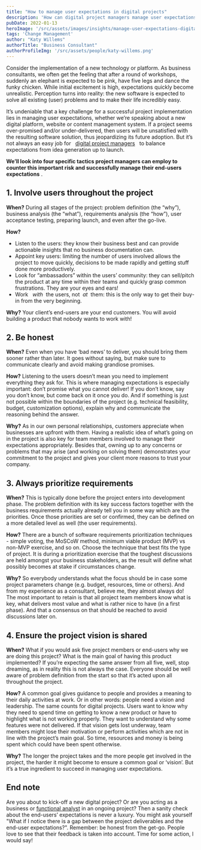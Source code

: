 ```yaml
---
title: "How to manage user expectations in digital projects"
description: 'How can digital project managers manage user expectations in software development projects? Which tactics are successful to avoid unrealistic expectations while balancing the needs and requirements of the users with the project’s timeline and budget?'
pubDate: 2022-01-13
heroImage: '/src/assets/images/insights/manage-user-expectations-digital-projects.jpg'
tags: 'Change Management'
author: "Katy Willems"
authorTitle: "Business Consultant"
authorProfileImg: '/src/assets/people/katy-willems.png'
---
```


<LayoutSection backgroundColor="dark">
    <p>
        Consider the implementation of a new technology or platform. As business consultants, we often get the feeling that after a round of workshops, suddenly an elephant is expected to be pink, have five legs and dance the funky chicken. While initial excitement is high, expectations quickly become unrealistic. Perception turns into reality: the new software is expected to solve all existing (user) problems and to make their life incredibly easy.
    </p>
    <p>
        It’s undeniable that a key challenge for a successful project implementation lies in managing user expectations, whether we’re speaking about a new digital platform, website or content management system. If a project seems over-promised and/or under-delivered, then users will be unsatisfied with the resulting software solution, thus jeopardizing its future adoption. But it’s not always an easy job for &nbsp; <a href="../key-roles-of-a-digital-project-manager/">digital project managers</a> &nbsp; to balance expectations from idea generation up to launch.
    </p>
    <p>
        <strong>We’ll look into four specific tactics project managers can employ to counter this important risk and successfully manage their end-users expectations</strong> .
    </p>    
</LayoutSection>

<LayoutSection>
    <h2>
        <strong>1. Involve users throughout the project</strong>
    </h2>
    <p>
        <strong>When?</strong>
        During all stages of the project: problem definition (the “why”), business analysis (the “what”), requirements analysis (the “how”), user acceptance testing, preparing launch, and even after the go-live.
    </p>
    <p>
        <strong>How?</strong>
    </p>
    <ul>
        <li>Listen to the users: they know their business best and can provide actionable insights that no business documentation can.</li>
        <li>Appoint key users: limiting the number of users involved allows the project to move quickly, decisions to be made rapidly and getting stuff done more productively.</li>
        <li>Look for “ambassadors” within the users’ community: they can sell/pitch the product at any time within their teams and quickly grasp common frustrations. They are your eyes and ears!</li>
        <li>Work &nbsp; <em>with</em> &nbsp;the users, not&nbsp; <em>at</em> &nbsp;them: this is the only way to get their buy-in from the very beginning.</li>
    </ul>
    <p>
        <strong>Why?</strong>
        Your client’s end-users are your end customers. You will avoid building a product that nobody wants to work with!
    </p>
    <h2>
        <strong>2. Be honest</strong>
    </h2>
    <p>
        <strong>When?</strong>
        Even when you have ‘bad news’ to deliver, you should bring them sooner rather than later. It goes without saying, but make sure to communicate clearly and avoid making grandiose promises.
    </p>
    <p>
        <strong>How?</strong>
        Listening to the users doesn’t mean you need to implement everything they ask for. This is where managing expectations is especially important: don’t promise what you cannot deliver! If you don’t know, say you don’t know, but come back on it once you do. And if something is just not possible within the boundaries of the project (e.g. technical feasibility, budget, customization options), explain why and communicate the reasoning behind the answer.
    </p>
    <p>
        <strong>Why?</strong>
        As in our own personal relationships, customers appreciate when businesses are upfront with them. Having a realistic idea of what’s going on in the project is also key for team members involved to manage their expectations appropriately. Besides that, owning up to any concerns or problems that may arise (and working on solving them) demonstrates your commitment to the project and gives your client more reasons to trust your company.
    </p>
    <h2>
        <strong>3. Always prioritize requirements</strong>
    </h2>
    <p>
        <strong>When?</strong>
        This is typically done before the project enters into development phase. The problem definition with its key success factors together with the business requirements actually already tell you in some way which are the priorities. Once those priorities are set or confirmed, they can be defined on a more detailed level as well (the user requirements).
    </p>
    <p>
        <strong>How?</strong>
        There are a bunch of software requirements prioritization techniques - simple voting, the MoSCoW method, minimum viable product (MVP) vs non-MVP exercise, and so on. Choose the technique that best fits the type of project. It is during a prioritization exercise that the toughest discussions are held amongst your business stakeholders, as the result will define what possibly becomes at stake if circumstances change.
    </p>
    <p>
        <strong>Why?</strong>
        So everybody understands what the focus should be in case some project parameters change (e.g. budget, resources, time or others). And from my experience as a consultant, believe me, they almost always do! The most important to retain is that all project team members know what is key, what delivers most value and what is rather nice to have (in a first phase). And that a consensus on that should be reached to avoid discussions later on.
    </p>
    <h2>
        <strong>4. Ensure the project vision is shared</strong>
    </h2>
    <p>
        <strong>When?</strong>
        What if you would ask five project members or end-users why we are doing this project? What is the main goal of having this product implemented? If you’re expecting the same answer from all five, well, stop dreaming, as in reality this is not always the case. Everyone should be well aware of problem definition from the start so that it’s acted upon all throughout the project.
    </p>
    <p>
        <strong>How?</strong>
        A common goal gives guidance to people and provides a meaning to their daily activities at work. Or in other words: people need a vision and leadership. The same counts for digital projects. Users want to know why they need to spend time on getting to know a new product or have to highlight what is not working properly. They want to understand why some features were not delivered. If that vision gets lost underway, team members might lose their motivation or perform activities which are not in line with the project’s main goal. So time, resources and money is being spent which could have been spent otherwise.
    </p>
    <p>
        <strong>Why?</strong>
        The longer the project takes and the more people get involved in the project, the harder it might become to ensure a common goal or ‘vision’. But it’s a true ingredient to succeed in managing user expectations.
    </p>
</LayoutSection>
<LayoutSection backgroundColor="dark">
    <h2>
        End note
    </h2>
    <p>
        Are you about to kick-off a new digital project? Or are you acting as a business or <a href="../functional-analyst-the-playmaker-of-your-agile-web-team">functional analyst</a> in an ongoing project? Then a sanity check about the end-users’ expectations is never a luxury. You might ask yourself "What if I notice there is a gap between the project deliverables and the end-user expectations?". Remember: be honest from the get-go. People love to see that their feedback is taken into account. Time for some action, I would say!
    </p>
</LayoutSection>